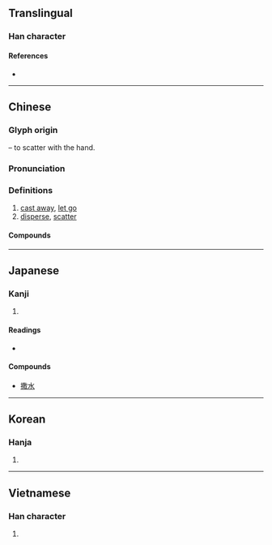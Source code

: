 {{also|撤}}
{{character info/new}}
==Translingual==

===Han character===
{{Han char|rn=64|rad=手|as=12|sn=15|four=58040|canj=QTBK|ids=⿰扌散}}

====References====
* {{Han ref|kx=0454.070|dkj=12697|dj=0803.230|hdz=31953.090|uh=6492|ud=25746|bh=BCBB|bd=48315}}

----

==Chinese==
{{zh-forms}}

===Glyph origin===
{{Han etym}}
{{Han compound|手|alt1=扌|t1=hand|散|ls=psc|c1=s|c2=p}} – to scatter with the hand.

===Pronunciation===
{{zh-pron
|m=sā,sǎ
|m_note=sā - vernacular ("cast away, let go"); sǎ - literary ("disperse, scatter")
|c=saat3
|h=pfs=
|md=
|mn=ml:sat/soah
|mn_note=sat - literary; soah - vernacular
|w=
|mc=y
|oc=y
|cat=v
}}

===Definitions===
{{zh-hanzi}}

# [[cast away]], [[let go]]
# [[disperse]], [[scatter]]

====Compounds====
{{zh-der|撒把|撒旦|撒旦教|撒刁|撒歡兒|撒謊|撒嬌|撒嬌兒|撒酒瘋|撒酒瘋兒|撒科打諢|撒拉族|撒賴|撒尿|撒潑|撒氣|撒手|撒手鐧|撒腿|撒網|撒窩|撒鴨子|撒丫子|撒野|撒播|撒施|凱撒}}

----

==Japanese==

===Kanji===
{{ja-kanji|grade=|rs=手12}}

# {{defn|lang=ja|sort=手12}}

====Readings====
* {{ja-readings|on=[[さん]] (san), [[さつ]] (satsu)|kun=[[まく]] (maku)}}

====Compounds====
* [[撒水]]

----

==Korean==

===Hanja===
{{ko-hanja|hangeul=살|eumhun=|rv=sal|mr=sal|y=sal}}

# {{defn|lang=ko|sort=手12}}

----

==Vietnamese==

===Han character===
{{vi-hantu|[[tát]], [[tản]], [[rát]]|rs=手12}}

# {{defn|lang=vi|sort=手12}}